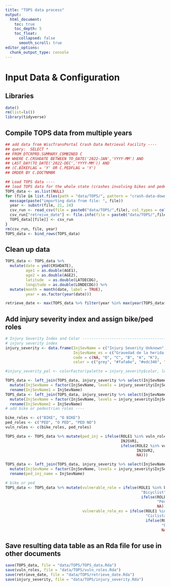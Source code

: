 ```yaml
---
title: "TOPS data process"
output:
  html_document:
    toc: true
    toc_depth: 5
    toc_float:
      collapsed: false
      smooth_scroll: true
editor_options:
  chunk_output_type: console
---
```



# Input Data & Configuration

## Libraries
```r
date()
rm(list=ls())
library(tidyverse)
```

## Compile TOPS data from multiple years
```r
## add data from WiscTransPortal Crash Data Retrieval Facility ----
## query:  SELECT * 
## FROM DTCRPRD.SUMMARY_COMBINED C 
## WHERE C.CRSHDATE BETWEEN TO_DATE('2022-JAN','YYYY-MM') AND 
## LAST_DAY(TO_DATE('2022-DEC','YYYY-MM')) AND 
## (C.BIKEFLAG = 'Y' OR C.PEDFLAG = 'Y') 
## ORDER BY C.DOCTNMBR

## Load TOPS data ----
## load TOPS data for the whole state (crashes involving bikes and pedestrians),
TOPS_data <- as.list(NULL)
for (file in list.files(path = "data/TOPS/", pattern = "crash-data-download")) {
  message(paste("importing data from file: ", file))
  year <- substr(file, 21, 24)
  csv_run <- read_csv(file = paste0("data/TOPS/",file), col_types = cols(.default = "c"))
  csv_run["retreive_date"] <- file.info(file = paste0("data/TOPS/",file))$mtime
  TOPS_data[[file]] <- csv_run
}
rm(csv_run, file, year)
TOPS_data <- bind_rows(TOPS_data)
```

## Clean up data
```r
TOPS_data <- TOPS_data %>% 
  mutate(date = ymd(CRSHDATE), 
         age1 = as.double(AGE1),
         age2 = as.double(AGE2),
         latitude  = as.double(LATDECDG),
         longitude = as.double(LONDECDG)) %>% 
  mutate(month = month(date, label = TRUE),
         year = as.factor(year(date)))

retrieve_date <- max(TOPS_data %>% filter(year %in% max(year(TOPS_data$date), na.rm = TRUE)) %>% pull(retreive_date))
```

## Add injury severity index and assign bike/ped roles
```r
# Injury Severity Index and Color -------------------------------------------
# injury severity index
injury_severity <- data.frame(InjSevName = c("Injury Severity Unknown", "No apparent injury", "Possible Injury", "Suspected Minor Injury","Suspected Serious Injury","Fatality"), 
                              InjSevName_es = c("Gravedad de la herida desconocida", "Sin herida aparente", "Posible herida", "Sospecha de herida menor", "Sospecha de herida grave", "Fatalidad"),
                              code = c(NA, "O", "C", "B", "A", "K"),
                              color = c("grey", "#fafa6e", "#edc346", "#d88d2d", "#bd5721", "#9b1c1c"))

#injury_severity_pal <- colorFactor(palette = injury_severity$color, levels = injury_severity$InjSevName)

TOPS_data <- left_join(TOPS_data, injury_severity %>% select(InjSevName, code), join_by(INJSVR1 == code)) %>% 
  mutate(InjSevName = factor(InjSevName, levels = injury_severity$InjSevName)) %>%
  rename(InjSevName1 = InjSevName)
TOPS_data <- left_join(TOPS_data, injury_severity %>% select(InjSevName, code), join_by(INJSVR2 == code)) %>% 
  mutate(InjSevName = factor(InjSevName, levels = injury_severity$InjSevName)) %>%
  rename(InjSevName2 = InjSevName)
# add bike or pedestrian roles ----

bike_roles <- c("BIKE", "O BIKE")
ped_roles <- c("PED", "O PED", "PED NO")
vuln_roles <- c(bike_roles, ped_roles)

TOPS_data <- TOPS_data %>% mutate(ped_inj = ifelse(ROLE1 %in% vuln_roles, 
                                                   INJSVR1, 
                                                   ifelse(ROLE2 %in% vuln_roles, 
                                                          INJSVR2,
                                                          NA)))

TOPS_data <- left_join(TOPS_data, injury_severity %>% select(InjSevName, code), join_by(ped_inj == code)) %>% 
  mutate(InjSevName = factor(InjSevName, levels = injury_severity$InjSevName)) %>%
  rename(ped_inj_name = InjSevName)

# bike or ped
TOPS_data <- TOPS_data %>% mutate(vulnerable_role = ifelse(ROLE1 %in% bike_roles | ROLE2 %in% bike_roles, 
                                                            "Bicyclist", 
                                                            ifelse(ROLE1 %in% ped_roles | ROLE2 %in% ped_roles, 
                                                                   "Pedestrian",
                                                                   NA)),
                                  vulnerable_role_es = ifelse(ROLE1 %in% bike_roles | ROLE2 %in% bike_roles, 
                                                              "Ciclista", 
                                                              ifelse(ROLE1 %in% ped_roles | ROLE2 %in% ped_roles, 
                                                                     "Peatón",
                                                                     NA)))
```

## Save resulting data table as an Rda file for use in other documents
```r
save(TOPS_data, file = "data/TOPS/TOPS_data.Rda")
save(vuln_roles, file = "data/TOPS/vuln_roles.Rda")
save(retrieve_date, file = "data/TOPS/retrieve_date.Rda")
save(injury_severity, file = "data/TOPS/injury_severity.Rda")
```
